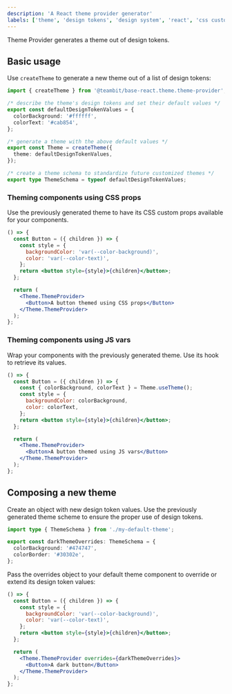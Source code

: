 ```yaml
---
description: 'A React theme provider generator'
labels: ['theme', 'design tokens', 'design system', 'react', 'css custom props']
---
```




Theme Provider generates a theme out of <Tooltip content={designTokens}> design tokens. </Tooltip>

## Basic usage

Use `createTheme` to generate a new theme out of a list of design tokens:

```ts
import { createTheme } from '@teambit/base-react.theme.theme-provider';

/* describe the theme's design tokens and set their default values */
export const defaultDesignTokenValues = {
  colorBackground: '#ffffff',
  colorText: '#cab854',
};

/* generate a theme with the above default values */
export const Theme = createTheme({
  theme: defaultDesignTokenValues,
});

/* create a theme schema to standardize future customized themes */
export type ThemeSchema = typeof defaultDesignTokenValues;
```

### Theming components using CSS props

Use the previously generated theme to have its CSS custom props available for your components.

```jsx live
() => {
  const Button = ({ children }) => {
    const style = {
      backgroundColor: 'var(--color-background)',
      color: 'var(--color-text)',
    };
    return <button style={style}>{children}</button>;
  };

  return (
    <Theme.ThemeProvider>
      <Button>A button themed using CSS props</Button>
    </Theme.ThemeProvider>
  );
};
```

### Theming components using JS vars

 Wrap your components with the previously generated theme. Use its hook to retrieve its values.

```jsx live
() => {
  const Button = ({ children }) => {
    const { colorBackground, colorText } = Theme.useTheme();
    const style = {
      backgroundColor: colorBackground,
      color: colorText,
    };
    return <button style={style}>{children}</button>;
  };

  return (
    <Theme.ThemeProvider>
      <Button>A button themed using JS vars</Button>
    </Theme.ThemeProvider>
  );
};
```

## Composing a new theme

Create an object with new design token values. Use the previously generated theme scheme to ensure the proper use of design tokens.

```ts
import type { ThemeSchema } from './my-default-theme';

export const darkThemeOverrides: ThemeSchema = {
  colorBackground: '#474747',
  colorBorder: '#30302e',
};
```

Pass the overrides object to your default theme component to override or extend its design token values:

```jsx live
() => {
  const Button = ({ children }) => {
    const style = {
      backgroundColor: 'var(--color-background)',
      color: 'var(--color-text)',
    };
    return <button style={style}>{children}</button>;
  };

  return (
    <Theme.ThemeProvider overrides={darkThemeOverrides}>
      <Button>A dark button</Button>
    </Theme.ThemeProvider>
  );
};
```
